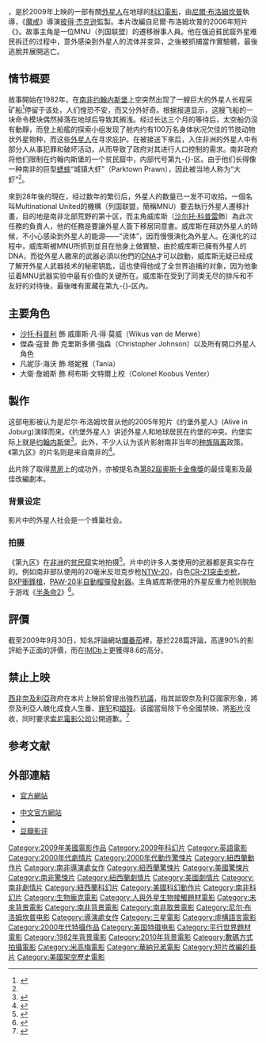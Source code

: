 {{refimprove|time=2019-07-29T07:16:06+00:00}}
{{noteTA
|G1=Movie
|G2=Show
|1=zh-hk:尼爾·保甘;zh-tw:尼爾·布洛姆坎普;zh-cn:尼尔·布洛姆坎普;
|2=zh-hk:沙杜·高柏;zh-tw:沙托·科普利;zh-cn:沙尔托·科普雷;
}}
{{Infobox film
| name           = D-9異形禁區
| original_name  = ''District 9''
| image          = District nine ver2.jpg
| caption        = 美国海报
| alt
| director       = [[尼尔·布洛姆坎普|尼尔·布洛姆坎普]]
| producer       = [[彼得·杰克逊|彼得·杰克逊]]
| writer         = [[尼尔·布洛姆坎普|尼尔·布洛姆坎普]]<br />泰瑞·撒切尔
| starring       = [[沙托·科普利|沙托·科普利]]<br />詹森·库伯<br />罗伯特·胡布斯
| music          = 
| sec-title      = '''you are not welcome here'''
| cinematography = Trent Opaloch
| editing        = 朱利安·克拉克
| studio         = WingNut Films<br />QED International<br />Key Creatives<br />Wintergreen Productions
| distributor    = [[三星影業|三星影業]]（[[TriStar_Pictures|TriStar Pictures]]）
| released       = {{flagicon|澳大利亚}}{{flagicon|新西兰}}{{flagicon|俄罗斯}}{{flagicon|乌克兰}} 2009年8月13日<br />{{flagicon|美国}}{{flagicon|爱沙尼亚}}{{flagicon|瑞典}} 2009年8月14日<br />{{flagicon|香港}} 2009年10月1日<br />{{flagicon|PRC}}{{flagicon|ROC}} 2009年11月27日<br /><ref>{{Cite web |url=http://ent.sina.com.cn/m/f/2009-11-18/17242774758.shtml |title=《第九区》11月27日大陆台湾地区同步上映 |access-date=2012-09-04 |archive-date=2019-06-12 |archive-url=https://web.archive.org/web/20190612063220/http://ent.sina.com.cn/m/f/2009-11-18/17242774758.shtml |dead-url=no }}</ref><ref>{{cite web |url=http://www.sonypictures.com/movies/district9/international/?hs317=district9epksite+wwrd |title=District 9 -Worldwide Release Dates |accessdate=2009-12-15 |publisher=Sony Pictures Digital |deadurl=yes |archiveurl=https://web.archive.org/web/20090615064146/http://www.sonypictures.com/movies/district9/international/?hs317=district9epksite+wwrd |archivedate=2009-06-15 }}</ref>
| runtime        = 112分钟
| country        = {{南非}}<br />{{新西兰}}<br />{{美国}}
| language       = [[英语|英语]]<br />[[南非荷兰语|南非荷兰语]]<br />[[科萨语|科萨语]]
| budget         = $30,000,000<ref>{{cite web |url=http://www.nzherald.co.nz/films/news/article.cfm?c_id=200&objectid=10585084 |title=Jackson's new sci-fi film a return to his origins |publisher=[[新西兰先驱报|新西兰先驱报]] |accessdate=2009-07-19 |archive-date=2012-03-31 |archive-url=https://www.webcitation.org/66ZqmoQW1?url=http://www.nzherald.co.nz/films/news/article.cfm?c_id=200 |dead-url=no }}</ref>
| gross          = $2.1亿<ref name="bom">{{cite web|url=http://www.boxofficemojo.com/movies/?id=district9.htm|title=District 9 (2009)|publisher=[[Box_Office_Mojo|Box Office Mojo]]|accessdate=September 20, 2009|archive-date=2015-07-16|archive-url=https://web.archive.org/web/20150716064211/http://www.boxofficemojo.com/movies/?id=district9.htm|dead-url=no}}</ref>
| cn_name        = 第九区
| hk_name        = D-9異形禁區
| tw_name        = 第九禁區
}}

{{作品名稱|name=''District 9''|hk=D-9異形禁區|tw=第九禁區|cn=第九区}}，是於2009年上映的一部有關[[外星人|外星人]]在地球的[[科幻電影|科幻電影]]，由[[尼爾·布洛姆坎普|尼爾·布洛姆坎普]]執導，《[[魔戒電影三部曲|魔戒]]》導演[[彼得·杰克逊|彼得·杰克逊]]監製。本片改編自尼爾·布洛姆坎普的2006年短片《''{{link-en|Alive in Joburg|Alive in Joburg}}''》。故事主角是一位MNU（列国联盟）的遷移辦事人員。他在强迫貧民窟外星难民拆迁的过程中，意外感染到外星人的流体并变异，之後被抓捕當作實驗體，最後逃脫并展開逃亡。

== 情节概要 ==

故事開始在1982年，在[[南非|南非]][[约翰内斯堡|约翰内斯堡]]上空突然出现了一艘巨大的外星人长程采矿船<ref name="新浪娱乐1125">{{cite news | first = | last = | coauthors = | authorlink = | title =关于《第九区》你要知道的24件事 | date =2009年11月25日 | publisher = | url =http://ent.sina.com.cn/m/f/2009-11-25/01422783747.shtml | work =新浪娱乐 | pages = | accessdate =2009-12-15 | language = | archive-date =2019-06-06 | archive-url =https://web.archive.org/web/20190606164021/http://ent.sina.com.cn/m/f/2009-11-25/01422783747.shtml | dead-url =no }}</ref>停留于该处，人们惶恐不安，而又分外好奇。根据报道显示，这艘飞船的一块命令模块偶然掉落在地球后导致其搁浅。经过长达三个月的等待后，太空船仍沒有動靜，而登上船艦的探索小组发现了舱内约有100万名身体状况欠佳的节肢动物状外星物种，而这些[[外星人|外星人]]在寻求庇护。在被接送下來后，入住非洲的外星人中有部分人从事犯罪和破坏活动，从而导致了政府对其进行人口控制的需求。南非政府将他们限制在约翰内斯堡的一个贫民窟中，内部代号第九-{}-区。由于他们长得像一种南非的巨型[[蟋蟀|蟋蟀]]“城镇大虾”（Parktown Prawn），因此被当地人称为“大虾”<ref name="新浪娱乐1125" />。

來到28年後的現在，经过数年的繁衍后，外星人的数量已一发不可收拾。一個名叫Multinational United的機構（列国联盟，簡稱MNU）要去執行外星人遷移計畫，目的地是南非北部荒野的第十区，而主角威库斯（[[沙尔托·科普雷|沙尔托·科普雷]]飾）為此次任務的負責人，他的任務是要讓外星人簽下移居同意書。威库斯在拜訪外星人的時候，不小心感染到外星人的能源——“流体”，因而慢慢演化為外星人。在演化的过程中，威库斯被MNU所抓到並且在他身上做實驗，由於威库斯已擁有外星人的DNA，而從外星人繳來的武器必須以他們的[[DNA|DNA]]才可以啟動，威库斯无疑已经成了解开外星人武器技术的秘密钥匙，這也使得他成了全世界追捕的对象，因为他象征着MNU武器实验中最有价值的关键所在。威库斯在受到了同类无尽的排斥和不友好的对待後，最後唯有匿藏在第九-{}-区內。<!--克里斯多佛·強森告訴威库斯要三年以後才給他治療，威库斯一開始不同意。後來也無奈同意了，幫助克里斯多佛·強森擋了一會黑幫和MUC的攻擊。柯布斯·文特爾上校最後被 外星人殺死。最後按時暗示威库斯已經變成外星人。-->

== 主要角色 ==
* [[沙托·科普利|沙托·科普利]] 飾 威庫斯·凡·得·莫威（Wikus van de Merwe）
* 傑森·寇普 飾 克里斯多佛·強森（Christopher Johnson）以及所有開口外星人角色
* 凡妮莎·海沃 飾 塔妮雅（Tania）
* 大衛·詹姆斯 飾 柯布斯·文特爾上校（Colonel Koobus Venter）

== 製作 ==
这部电影被认为是尼尔·布洛姆坎普从他的2005年短片《约堡外星人》(Alive in Joburg)演绎而来。《约堡外星人》讲述外星人和地球居民在约堡的冲突。约堡实际上就是[[约翰内斯堡|约翰内斯堡]]<ref>{{cite news | first= | last= | coauthors= | authorlink= | title=资料：《第九区》幕后档案--起源 | date= | publisher=2009年11月04日 | url=http://ent.sina.com.cn/m/2009-11-04/ba2756117.shtml | work=新浪娱乐 | pages= | accessdate=2009-12-15 | language= | archive-date=2019-06-09 | archive-url=https://web.archive.org/web/20190609212443/http://ent.sina.com.cn/m/2009-11-04/ba2756117.shtml | dead-url=no }}</ref>。此外，不少人认为该片影射南非当年的[[种族隔离|种族隔离]]政策。《第九区》的片名则是来自南非的{{tsl|en|District Six, Cape Town|第六區}}<ref>{{Cite news |last=Corliss |first=Richard |url=http://www.time.com/time/arts/article/0,8599,1916009,00.html |title='District 9' Review: The Summer's Coolest Fantasy Film |publisher=''[[時代_(雜誌)|時代週刊]]'' |date=2009-08-13 |accessdate=2010-12-10 |archive-date=2013-05-24 |archive-url=https://web.archive.org/web/20130524183209/http://www.time.com/time/arts/article/0,8599,1916009,00.html |dead-url=no }}</ref>。

此片除了取得[[票房|票房]]上的成功外，亦被提名為[[第82屆奧斯卡金像獎|第82屆奧斯卡金像獎]]的最佳電影及最佳改編劇本。

=== 背景设定 ===
影片中的外星人社会是一个蜂巢社会。

=== 拍摄 ===
《第九区》在[[非洲|非洲]]的[[贫民窟|贫民窟]]实地拍摄<ref>{{cite news | first= | last= | coauthors= | authorlink= | title=《第九区》27日上映 另类角度描述外星人 | date=2009年11月27日 | publisher= | url=http://ent.sina.com.cn/m/f/2009-11-27/17022788147.shtml | work=大众日报 | pages= | accessdate=2009-12-15 | language= | archive-date=2019-06-05 | archive-url=https://web.archive.org/web/20190605202640/http://ent.sina.com.cn/m/f/2009-11-27/17022788147.shtml | dead-url=no }}</ref>。片中的许多人类使用的武器都是真实存在的。例如南非部队使用的20毫米反坦克步枪[[NTW-20|NTW-20]]，白色[[CR-21突击步枪|CR-21突击步枪]]，[[BXP衝鋒槍|BXP衝鋒槍]]，[[丹尼爾PAW-20半自動榴彈發射器|PAW-20半自動榴彈發射器]]。主角威库斯使用的外星反重力枪则脱胎于游戏《[[半条命2|半条命2]]》<ref>{{cite news | first= | last= | coauthors= | authorlink= | title=资料：《第九区》幕后档案--武器 | date= | publisher=2009年11月04日 | url=http://ent.sina.com.cn/m/2009-11-04/ba2756121.shtml | work=新浪娱乐 | pages= | accessdate=2009-12-15 | language= | archive-date=2019-06-05 | archive-url=https://web.archive.org/web/20190605202638/http://ent.sina.com.cn/m/2009-11-04/ba2756121.shtml | dead-url=no }}</ref>。

== 評價 ==
截至2009年9月30日，知名評論網站[[爛番茄|爛番茄]]裡，基於228篇評論，高達90%的影評給予正面的評價，而在[[IMDb|IMDb]]上更獲得8.6的高分。

== 禁止上映 ==
[[西非|西非]][[奈及利亞|奈及利亞]]政府在本片上映前曾提出強烈[[抗議|抗議]]，指其詆毀奈及利亞國家形象，將奈及利亞人醜化成食人生番、[[罪犯|罪犯]]和[[娼妓|娼妓]]。该國當局除下令全國禁映、將[[视频|影片]]沒收，同时要求[[索尼影視娛樂|索尼電影公司]]公開道歉。<ref>{{cite web |url=http://news.chinatimes.com/2007Cti/2007Cti-News/2007Cti-News-Content/0,4521,110504+112009092100115,00.html |title=抗議遭醜化 奈國禁映《第九禁區》 |publisher=[[中時電子報|中時電子報]] |accessdate=2009-10-01 }}{{dead link|date=2018年4月 |bot=InternetArchiveBot |fix-attempted=yes }}</ref>

== 参考文献 ==
{{reflist|2}}

== 外部連結 ==
* {{en}}[http://www.district9movie.com/ 官方網站] {{Wayback|url=http://www.district9movie.com/ |date=20130529162322 }}
* [http://ent.sina.com.cn/f/m/district9/index.shtml 中文官方網站] {{Wayback|url=http://ent.sina.com.cn/f/m/district9/index.shtml |date=20190608082453 }}
* {{imdb title|id=1136608|title=第九禁區}}
* [http://www.douban.com/subject/3006772/ 豆瓣影评] {{Wayback|url=http://www.douban.com/subject/3006772/ |date=20100309133624 }}

{{尼爾·布洛姆坎普}}
{{星云奖最佳剧本/雷·布雷德伯里奖}}
{{蓝丝带奖最佳外语片}}
{{彼得·杰克逊}}
{{日本星雲獎多媒體部門}}
{{DEFAULTSORT:District 9}}
[[Category:2009年美國電影作品|Category:2009年美國電影作品]]
[[Category:2009年科幻片|Category:2009年科幻片]]
[[Category:英語電影|Category:英語電影]]
[[Category:2000年代劇情片|Category:2000年代劇情片]]
[[Category:2000年代動作驚悚片|Category:2000年代動作驚悚片]]
[[Category:紐西蘭動作片|Category:紐西蘭動作片]]
[[Category:南非導演處女作|Category:南非導演處女作]]
[[Category:紐西蘭驚悚片|Category:紐西蘭驚悚片]]
[[Category:美國驚悚片|Category:美國驚悚片]]
[[Category:南非驚悚片|Category:南非驚悚片]]
[[Category:紐西蘭劇情片|Category:紐西蘭劇情片]]
[[Category:美國劇情片|Category:美國劇情片]]
[[Category:南非劇情片|Category:南非劇情片]]
[[Category:紐西蘭科幻片|Category:紐西蘭科幻片]]
[[Category:美國科幻動作片|Category:美國科幻動作片]]
[[Category:南非科幻片|Category:南非科幻片]]
[[Category:生物龐克電影|Category:生物龐克電影]]
[[Category:人與外星生物接觸題材電影|Category:人與外星生物接觸題材電影]]
[[Category:未來背景電影|Category:未來背景電影]]
[[Category:南非背景電影|Category:南非背景電影]]
[[Category:南非取景電影|Category:南非取景電影]]
[[Category:尼尔·布洛姆坎普电影|Category:尼尔·布洛姆坎普电影]]
[[Category:導演處女作|Category:導演處女作]]
[[Category:三星電影|Category:三星電影]]
[[Category:虛構語言電影|Category:虛構語言電影]]
[[Category:2000年代特攝作品|Category:2000年代特攝作品]]
[[Category:美国特摄电影|Category:美国特摄电影]]
[[Category:平行世界題材電影|Category:平行世界題材電影]]
[[Category:1982年背景電影|Category:1982年背景電影]]
[[Category:2010年背景電影|Category:2010年背景電影]]
[[Category:數碼方式拍攝電影|Category:數碼方式拍攝電影]]
[[Category:米高梅電影|Category:米高梅電影]]
[[Category:華納兄弟電影|Category:華納兄弟電影]]
[[Category:短片改編的長片|Category:短片改編的長片]]
[[Category:美國架空歷史電影|Category:美國架空歷史電影]]
